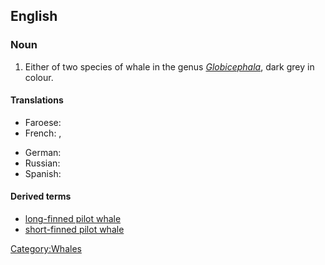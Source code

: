 ==English==
{{wikipedia|Pilot Whale}}

===Noun===
{{en-noun|sg=[[pilot]] [[whale]]}}

# Either of two species of whale in the genus ''[[Globicephala]]'', dark grey in colour. 

====Translations====
{{trans-top|either of two species of whale}}
* Faroese: {{t-|fo|grindahvalur|xs=Faroese}}
* French: {{t|fr|baleine-pilote|f}}, {{t|fr|globicéphale}}
{{trans-mid}}
* German: {{t+|de|Grindwal|m}}
* Russian: {{t|ru|гринда|f|sc=Cyrl|tr=grínda}}
* Spanish: {{t+|es|calderón|m}}
{{trans-bottom}}

====Derived terms====
*[[long-finned pilot whale]]
*[[short-finned pilot whale]]

[[Category:Whales]]